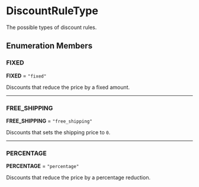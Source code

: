 
# DiscountRuleType

The possible types of discount rules.

## Enumeration Members

### FIXED

 **FIXED** = `"fixed"`

Discounts that reduce the price by a fixed amount.

___

### FREE\_SHIPPING

 **FREE\_SHIPPING** = `"free_shipping"`

Discounts that sets the shipping price to `0`.

___

### PERCENTAGE

 **PERCENTAGE** = `"percentage"`

Discounts that reduce the price by a percentage reduction.
